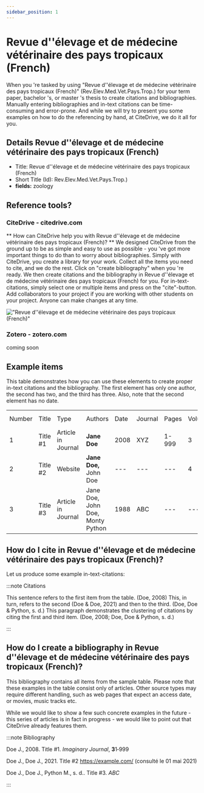 ```yaml
---
sidebar_position: 1
---
```


# Revue d''élevage et de médecine vétérinaire des pays tropicaux (French)

When you 're tasked by using "Revue d''élevage et de médecine vétérinaire des pays tropicaux (French)" (Rev.Elev.Med.Vet.Pays.Trop.) for your term paper, bachelor 's, or master 's thesis to create citations and bibliographies.
Manually entering bibliographies and in-text citations can be time-consuming and error-prone. And while we will try to present you some examples on how to do the referencing by hand, at CiteDrive, we do it all for you.

## Details  Revue d''élevage et de médecine vétérinaire des pays tropicaux (French)
* Title: Revue d''élevage et de médecine vétérinaire des pays tropicaux (French)
* Short Title (Id): Rev.Elev.Med.Vet.Pays.Trop.)
* **fields:** zoology

## Reference tools?
### CiteDrive - citedrive.com
** How can CiteDrive help you with Revue d''élevage et de médecine vétérinaire des pays tropicaux (French)? **
We designed CiteDrive from the ground up to be as simple and easy to use as possible - you 've got more important things to do than to worry about bibliographies. Simply with CiteDrive, you create a library for your work. Collect all the items you need to cite, and we do the rest. Click on "create bibliography" when you 're ready. We then create citations and the bibliography in Revue d''élevage et de médecine vétérinaire des pays tropicaux (French) for you. For in-text-citations, simply select one or multiple items and press on the "cite"-button. Add collaborators to your project if you are working with other students on your project. Anyone can make changes at any time.


!["Revue d''élevage et de médecine vétérinaire des pays tropicaux (French)"](images/revue-delevage-et-de-medecine-veterinaire-des-pays-tropicaux-french.svg "Choose Revue d''élevage et de médecine vétérinaire des pays tropicaux (French) in the CiteDrive App")

### Zotero - zotero.com

coming soon

## Example items

This table demonstrates how you can use these elements to create proper in-text citations and the bibliography. The first element has only one author, the second has two, and the third has three. Also, note that the second element has no date.


<table>
  <tr>
   <td>Number
   </td>
   <td>Title
   </td>
   <td>Type
   </td>
   <td>Authors
   </td>
   <td>Date
   </td>
   <td>Journal
   </td>
   <td>Pages
   </td>
   <td>Volume
   </td>
   <td>Issue
   </td>
   <td>Access Date
   </td>
  </tr>
  <tr>
   <td>1
   </td>
   <td>Title #1
   </td>
   <td>Article in Journal
   </td>
   <td><strong>Jane Doe</strong>
   </td>
   <td>2008
   </td>
   <td>XYZ
   </td>
   <td>1-999
   </td>
   <td>3
   </td>
   <td>2
   </td>
   <td>--
   </td>
  </tr>
  <tr>
   <td>
2
   </td>
   <td>Title #2
   </td>
   <td>Website
   </td>
   <td><strong>Jane Doe, </strong>John Doe
   </td>
   <td>---
   </td>
   <td>---
   </td>
   <td>---
   </td>
   <td>4
   </td>
   <td>---
   </td>
   <td>2020-05-01
   </td>
  </tr>
  <tr>
   <td>3
   </td>
   <td>Title #3
   </td>
   <td>Article in Journal
   </td>
   <td>Jane Doe, John Doe, Monty Python
   </td>
   <td>1988
   </td>
   <td>ABC
   </td>
   <td>---
   </td>
   <td>---
   </td>
   <td>16
   </td>
   <td>---
   </td>
  </tr>
</table>



## How do I cite in  Revue d''élevage et de médecine vétérinaire des pays tropicaux (French)?

Let us produce some example in-text-citations:

:::note Citations


This sentence refers to the first item from the table. (Doe, 2008) This, in turn, refers to the second (Doe &amp; Doe, 2021)
and then to the third.  (Doe, Doe &amp; Python, s. d.)
This paragraph demonstrates the clustering of citations by citing the first and third item. (Doe, 2008; Doe, Doe &amp; Python, s. d.)

:::

## How do I create a bibliography in Revue d''élevage et de médecine vétérinaire des pays tropicaux (French)?

This bibliography contains all items from the sample table. Please note that these examples in the table consist only of articles. Other source types may require different handling, such as web pages that expect an access date, or movies, music tracks etc.

While we would like to show a few such concrete examples in the future - this series of articles is in fact in progress - we would like to point out that CiteDrive already features them.

:::note Bibliography

Doe J., 2008. Title #1. <i>Imaginary Journal</i>, <b>3</b>1‑999

Doe J., Doe J., 2021. Title #2 https://example.com/ (consulté le 01 mai 2021)

Doe J., Doe J., Python M., s. d.. Title #3. <i>ABC</i>



:::


        